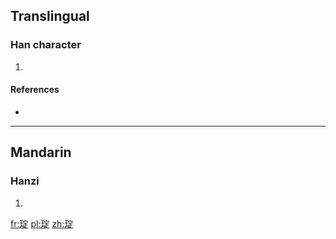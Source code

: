==Translingual==

===Han character===
{{Han char|rn=96|rad=玉|as=08|sn=12|four=|canj=一土十一人 (MGJMO)}}

# {{defn|Han|sort=玉08}}

====References====
* {{Han ref|kx=0733.160|dkj=21031|hdz=21123.120|uh=7414|ud=29716}}

----

==Mandarin==

===Hanzi===
{{cmn-hanzi|pin=[[diàn]] ([[dian4]])|wg=tien<sup>4</sup>}}

# {{defn|lang=cmn|sort=玉08}}

[[fr:琔]]
[[pl:琔]]
[[zh:琔]]